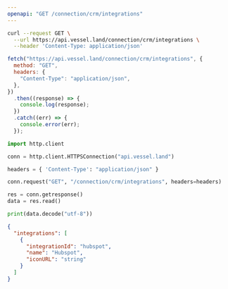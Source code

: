 ```yaml
---
openapi: "GET /connection/crm/integrations"
---
```


<RequestExample>

```bash Shell / cURL
curl --request GET \
  --url https://api.vessel.land/connection/crm/integrations \
  --header 'Content-Type: application/json'
```

```js JavaScript Fetch
fetch("https://api.vessel.land/connection/crm/integrations", {
  method: "GET",
  headers: {
    "Content-Type": "application/json",
  },
})
  .then((response) => {
    console.log(response);
  })
  .catch((err) => {
    console.error(err);
  });
```

```python Python
import http.client

conn = http.client.HTTPSConnection("api.vessel.land")

headers = { 'Content-Type': "application/json" }

conn.request("GET", "/connection/crm/integrations", headers=headers)

res = conn.getresponse()
data = res.read()

print(data.decode("utf-8"))
```

</RequestExample>

<ResponseExample>

```json Response Example
{
  "integrations": [
    {
      "integrationId": "hubspot",
      "name": "Hubspot",
      "iconURL": "string"
    }
  ]
}
```

</ResponseExample>
